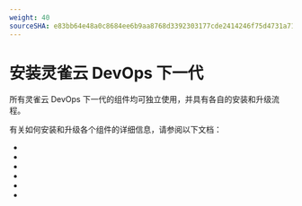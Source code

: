 ```yaml
---
weight: 40
sourceSHA: e83bb64e48a0c8684ee6b9aa8768d3392303177cde2414246f75d4731a71354f
---
```


# 安装灵雀云 DevOps 下一代

所有灵雀云 DevOps 下一代的组件均可独立使用，并具有各自的安装和升级流程。

有关如何安装和升级各个组件的详细信息，请参阅以下文档：

- <ExternalSiteLink name="alauda-devops-pipelines" href="/install" children="安装 Alauda DevOps Pipelines" />
- <ExternalSiteLink name="alauda-devops-connectors" href="/install" children="安装 Alauda DevOps Connectors" />
- <ExternalSiteLink name="alauda-build-of-gitlab" href="/install/" children="安装 Alauda Build of Gitlab" />
- <ExternalSiteLink name="alauda-build-of-harbor" href="/install/" children="安装 Alauda Build of Harbor" />
- <ExternalSiteLink name="alauda-build-of-sonarqube" href="/install/" children="安装 Alauda Build of SonarQube" />
- <ExternalSiteLink name="alauda-build-of-nexus" href="/install/" children="安装 Alauda Build of Nexus" />
